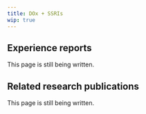 ---
title: DOx + SSRIs
wip: true
---

## Experience reports

This page is still being written.

## Related research publications

This page is still being written.

